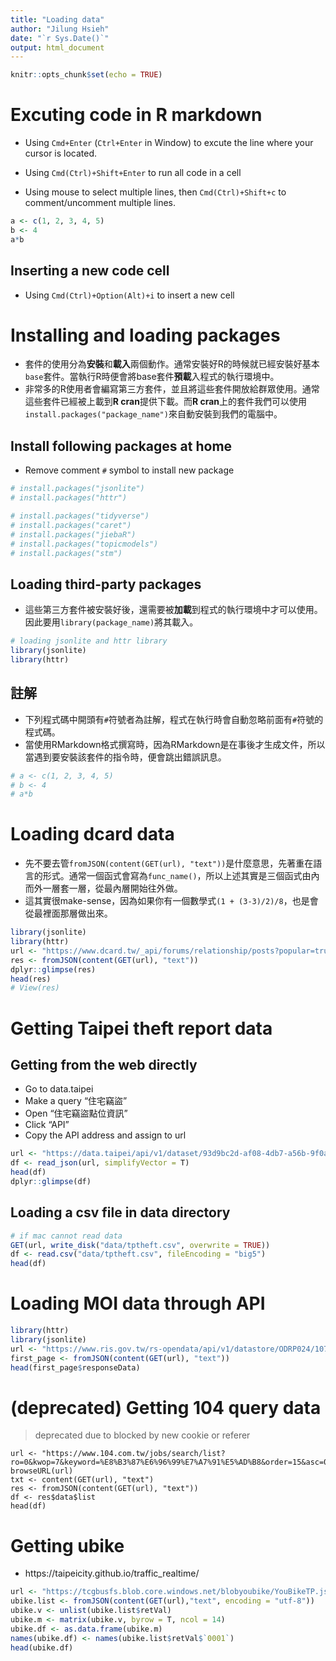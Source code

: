 ```yaml
---
title: "Loading data"
author: "Jilung Hsieh"
date: "`r Sys.Date()`"
output: html_document
---
```


```r
knitr::opts_chunk$set(echo = TRUE)
```

# Excuting code in R markdown
* Using `Cmd+Enter` (`Ctrl+Enter` in Window) to excute the line where your cursor is located.
* Using `Cmd(Ctrl)+Shift+Enter` to run all code in a cell

* Using mouse to select multiple lines, then `Cmd(Ctrl)+Shift+c` to comment/uncomment multiple lines.


```r
a <- c(1, 2, 3, 4, 5)
b <- 4
a*b
```

## Inserting a new code cell
* Using `Cmd(Ctrl)+Option(Alt)+i` to insert a new cell



# Installing and loading packages
- 套件的使用分為**安裝**和**載入**兩個動作。通常安裝好R的時候就已經安裝好基本`base`套件。當執行R時便會將base套件**預載**入程式的執行環境中。
- 非常多的R使用者會編寫第三方套件，並且將這些套件開放給群眾使用。通常這些套件已經被上載到**R cran**提供下載。而**R cran**上的套件我們可以使用`install.packages("package_name")`來自動安裝到我們的電腦中。


##  Install following packages **at home**
* Remove comment `#` symbol to install new package
```r
# install.packages("jsonlite")
# install.packages("httr")
```

```r
# install.packages("tidyverse")
# install.packages("caret")
# install.packages("jiebaR")
# install.packages("topicmodels")
# install.packages("stm")
```



## Loading third-party packages
* 這些第三方套件被安裝好後，還需要被**加載**到程式的執行環境中才可以使用。因此要用`library(package_name)`將其載入。
```r
# loading jsonlite and httr library
library(jsonlite)
library(httr)
```


## 註解
* 下列程式碼中開頭有`#`符號者為註解，程式在執行時會自動忽略前面有`#`符號的程式碼。
* 當使用RMarkdown格式撰寫時，因為RMarkdown是在事後才生成文件，所以當遇到要安裝該套件的指令時，便會跳出錯誤訊息。
```r
# a <- c(1, 2, 3, 4, 5)
# b <- 4
# a*b
```




# Loading dcard data
* 先不要去管`fromJSON(content(GET(url), "text"))`是什麼意思，先著重在語言的形式。通常一個函式會寫為`func_name()`，所以上述其實是三個函式由內而外一層套一層，從最內層開始往外做。
* 這其實很make-sense，因為如果你有一個數學式`(1 + (3-3)/2)/8`，也是會從最裡面那層做出來。
```r
library(jsonlite)
library(httr)
url <- "https://www.dcard.tw/_api/forums/relationship/posts?popular=true"
res <- fromJSON(content(GET(url), "text"))
dplyr::glimpse(res)
head(res)
# View(res)

```




# Getting Taipei theft report data

## Getting from the web directly
- Go to data.taipei
- Make a query "住宅竊盜"
- Open "住宅竊盜點位資訊"
- Click "API"
- Copy the API address and assign to url
```r
url <- "https://data.taipei/api/v1/dataset/93d9bc2d-af08-4db7-a56b-9f0a49226fa3?scope=resourceAquire"
df <- read_json(url, simplifyVector = T)
head(df)
dplyr::glimpse(df)
```

## Loading a csv file in data directory
```r
# if mac cannot read data
GET(url, write_disk("data/tptheft.csv", overwrite = TRUE))
df <- read.csv("data/tptheft.csv", fileEncoding = "big5")
head(df)
```


# Loading MOI data through API
```r
library(httr)
library(jsonlite)
url <- "https://www.ris.gov.tw/rs-opendata/api/v1/datastore/ODRP024/107?page=1"
first_page <- fromJSON(content(GET(url), "text"))
head(first_page$responseData)
```




# (deprecated) Getting 104 query data
> deprecated due to blocked by new cookie or referer

```
url <- "https://www.104.com.tw/jobs/search/list?ro=0&kwop=7&keyword=%E8%B3%87%E6%96%99%E7%A7%91%E5%AD%B8&order=15&asc=0&page=4&mode=s&jobsource=2018indexpoc"
browseURL(url)
txt <- content(GET(url), "text")
res <- fromJSON(content(GET(url), "text"))
df <- res$data$list
head(df)
```




# Getting ubike
- https://taipeicity.github.io/traffic_realtime/
```r
url <- "https://tcgbusfs.blob.core.windows.net/blobyoubike/YouBikeTP.json"
ubike.list <- fromJSON(content(GET(url),"text", encoding = "utf-8"))
ubike.v <- unlist(ubike.list$retVal)
ubike.m <- matrix(ubike.v, byrow = T, ncol = 14)
ubike.df <- as.data.frame(ubike.m)
names(ubike.df) <- names(ubike.list$retVal$`0001`)
head(ubike.df)
```

